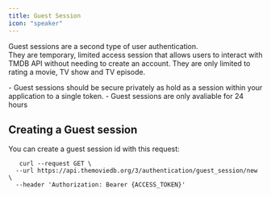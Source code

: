 ```yaml
---
title: Guest Session
icon: "speaker"
---
```

Guest sessions are a second type of user authentication.  
They are temporary, limited access session that allows users to interact with TMDB API without needing to create an account.
They are only limited to rating a movie, TV show and TV episode. 

<Tip>
  - Guest sessions should be secure privately as hold as a session within your application to a single token.
  - Guest sessions are only avaliable for 24 hours
</Tip>

## Creating a Guest session
You can create a guest session id with this request:
```shell Example for CReating Guest sesssion
   curl --request GET \
  --url https://api.themoviedb.org/3/authentication/guest_session/new \
  --header 'Authorization: Bearer {ACCESS_TOKEN}'
```
